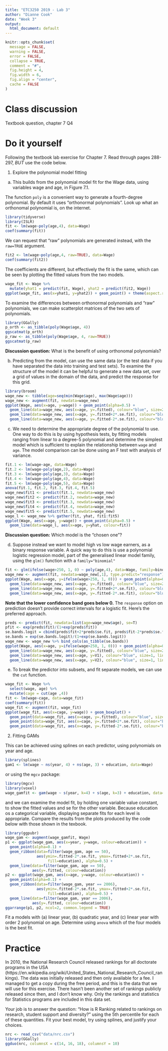 ```yaml
---
title: "ETC3250 2019 - Lab 3"
author: "Dianne Cook"
date: "Week 3"
output:
  html_document: default
---
```


```r
knitr::opts_chunk$set(
  message = FALSE,
  warning = FALSE,
  error = FALSE, 
  collapse = TRUE,
  comment = "#",
  fig.height = 4,
  fig.width = 6,
  fig.align = "center",
  cache = FALSE
)
```


# Class discussion 

Textbook question, chapter 7 Q4

# Do it yourself

Following the textbook lab exercise for Chapter 7. Read through pages 288-297, *BUT* use the code below. 

1. Explore the polynomial model fitting 

a. This builds from the polynomial model fit for the Wage data, using variables wage and age, in Figure 7.1. 

The function `poly` is a convenient way to generate a fourth-degree polynomial. By default it uses "orthonormal polynomials". Look up what an orthonomal polynomial is, on the internet.

```r
library(tidyverse)
library(ISLR)
fit <- lm(wage~poly(age,4), data=Wage)
coef(summary(fit))
```

We can request that "raw" polynomials are generated instead, with the `raw=TRUE` argument. 

```r
fit2 <- lm(wage~poly(age,4, raw=TRUE), data=Wage)
coef(summary(fit2))
```

The coefficients are different, but effectively the fit is the same, which can be seen by plotting the fitted values from the two models.

```r
wage_fit <- Wage %>% 
  mutate(yhat1 = predict(fit, Wage), yhat2 = predict(fit2, Wage))
ggplot(wage_fit, aes(x=yhat1, y=yhat2)) + geom_point() + theme(aspect.ratio = 1)
```

To examine the differences between orthonormal polynomials and "raw" polynomials, we can make scatterplot matrices of the two sets of polynomials. 

```r
library(GGally)
p_orth <- as_tibble(poly(Wage$age, 4))
ggscatmat(p_orth)
p_raw <- as_tibble(poly(Wage$age, 4, raw=TRUE))
ggscatmat(p_raw)
```

**Discussion question:** What is the benefit of using orthonomal polynomials?

b. Predicting from the model, can use the same data (or the test data if you have separated the data into training and test sets). To examine the structure of the model it can be helpful to generate a new data set, over a grid of values in the domain of the data, and predict the response for this grid. 

```r
library(broom)
wage_new <- tibble(age=seq(min(Wage$age), max(Wage$age)))
wage_new <- augment(fit, newdata=wage_new)
ggplot(Wage, aes(x=age, y=wage)) + geom_point(alpha=0.5) + 
  geom_line(data=wage_new, aes(x=age, y=.fitted), colour="blue", size=2) +
  geom_line(data=wage_new, aes(x=age, y=.fitted+2*.se.fit), colour="blue", size=1, linetype=2) +
  geom_line(data=wage_new, aes(x=age, y=.fitted-2*.se.fit), colour="blue", size=1, linetype=2)
```

c. We need to determine the appropriate degree of the polynomial to use. One way to do this is by using hypothesis tests, by fitting models ranging from linear to a degree-5 polynomial and determine the simplest model which is sufficient to explain the relationship between `wage` and `age`. The model comparison can be done using an F test with analysis of variance. 

```r
fit.1 <- lm(wage~age, data=Wage)
fit.2 <- lm(wage~poly(age,2), data=Wage) 
fit.3 <- lm(wage~poly(age,3), data=Wage) 
fit.4 <- lm(wage~poly(age,4), data=Wage) 
fit.5 <- lm(wage~poly(age,5), data=Wage) 
anova(fit.1, fit.2, fit.3, fit.4, fit.5)
wage_new$fit1 <- predict(fit.1, newdata=wage_new)
wage_new$fit2 <- predict(fit.2, newdata=wage_new)
wage_new$fit3 <- predict(fit.3, newdata=wage_new)
wage_new$fit4 <- predict(fit.4, newdata=wage_new)
wage_new$fit5 <- predict(fit.5, newdata=wage_new)
wage_l <- wage_new %>% gather(fit, yhat, fit1:fit5)
ggplot(Wage, aes(x=age, y=wage)) + geom_point(alpha=0.5) + 
  geom_line(data=wage_l, aes(x=age, y=yhat, colour=fit)) 
```
**Discussion question:** Which model is the "chosen one"?

d. Suppose instead we want to model high vs low wage earners, as a binary response variable. A quick way to do this is use a polynomial logistic regression model, part of the generalised linear model family, using the `glm()` function with a `family="binomial"`

```r
fit <- glm(ifelse(wage>250, 1, 0) ~ poly(age,4), data=Wage, family=binomial)
wage_new <- augment(fit, newdata=wage_new[,1], type.predict="response")
ggplot(Wage, aes(x=age, y=ifelse(wage>250, 1, 0))) + geom_point(alpha=0.5) + 
  geom_line(data=wage_new, aes(x=age, y=.fitted), colour="blue", size=2) +
  geom_line(data=wage_new, aes(x=age, y=.fitted+2*.se.fit), colour="blue", size=1, linetype=2) +
  geom_line(data=wage_new, aes(x=age, y=.fitted-2*.se.fit), colour="blue", size=1, linetype=2) + ylim(-0.1, 0.2)
```

**Note that the lower confidence band goes below 0.** The `response` option on prediction doesn't provide correct intervals for a logistic fit. Here's the preferred approach.

```r
preds <- predict(fit, newdata=list(age=wage_new$age), se=T)
pfit <- exp(preds$fit)/(1+exp(preds$fit))
se.bands.logit = cbind(preds$fit+2*preds$se.fit, preds$fit-2*preds$se.fit)
se.bands = exp(se.bands.logit)/(1+exp(se.bands.logit))
wage_new <- wage_new %>% bind_cols(as_tibble(se.bands))
ggplot(Wage, aes(x=age, y=ifelse(wage>250, 1, 0))) + geom_point(alpha=0.5) + 
  geom_line(data=wage_new, aes(x=age, y=.fitted), colour="blue", size=2) +
  geom_line(data=wage_new, aes(x=age, y=V1), colour="blue", size=1, linetype=2) +
  geom_line(data=wage_new, aes(x=age, y=V2), colour="blue", size=1, linetype=2) + ylim(-0.1, 0.2)
```

e. To break the predictor into subsets, and fit separate models, we can use the `cut` function.

```r
wage_fit <- Wage %>% 
  select(wage, age) %>%
  mutate(cage = cut(age ,4))
fit <- lm(wage~cage, data=wage_fit)
coef(summary(fit))
wage_fit <- augment(fit, wage_fit)
ggplot(wage_fit, aes(x=cage, y=wage)) + geom_boxplot() + 
  geom_point(data=wage_fit, aes(x=cage, y=.fitted), colour="blue", size=3) +
  geom_point(data=wage_fit, aes(x=cage, y=.fitted+2*.se.fit), colour="blue", size=2, shape=2) +
  geom_point(data=wage_fit, aes(x=cage, y=.fitted-2*.se.fit), colour="blue", size=2, shape=2)
```

2. Fitting GAMs

This can be achieved using splines on each predictor, using polynomials on year and age. 

```r
library(splines)
gam1 <- lm(wage ~ ns(year, 4) + ns(age, 3) + education, data=Wage)
```

or using the `mgcv` package:

```r
library(mgcv)
library(voxel)
wage_gamfit <- gam(wage ~ s(year, k=4) + s(age, k=3) + education, data=Wage)
```

and we can examine the model fit, by holding one variable value constant, to show the fitted values and se for the other variable. Because education os a categorical variable, displaying separate fits for each level is appropriate. Compare the results from the plots produced by the code below with those shown in the texbook. 

```r
library(ggpubr)
wage_gam <- augment(wage_gamfit, Wage)
p1 <- ggplot(wage_gam, aes(x=year, y=wage, colour=education)) + 
  geom_point(alpha=0.1) +
  geom_ribbon(data=filter(wage_gam, age == 50),
              aes(ymin=.fitted-2*.se.fit, ymax=.fitted+2*.se.fit,
                   fill=education), alpha=0.5) +
  geom_line(data=filter(wage_gam, age == 50),
            aes(y=.fitted, colour=education)) 
p2 <- ggplot(wage_gam, aes(x=age, y=wage, colour=education)) + 
  geom_point(alpha=0.1) +
  geom_ribbon(data=filter(wage_gam, year == 2006),
              aes(ymin=.fitted-2*.se.fit, ymax=.fitted+2*.se.fit,
                   fill=education), alpha=0.5) +
  geom_line(data=filter(wage_gam, year == 2006),
            aes(y=.fitted, colour=education)) 
ggarrange(p1, p2, ncol=2, common.legend = TRUE)
```

Fit a models with (a) linear year, (b) quadratic year, and (c) linear year with order 2 polynomial on age. Determine using `anova` which of the four models is the best fit.

# Practice

In 2010, the National Research Council released rankings for all doctorate programs in the USA (https://en.wikipedia.org/wiki/United_States_National_Research_Council_rankings). The data was initially released and then only available for a fee. I managed to get a copy during the free period, and this is the data that we will use for this exercise. There hasn't been another set of rankings publicly released since then, and I don't know why. Only the rankings and statistics for Statistics programs are included in this data set.

Your job is to answer the question: "How is R Ranking related to rankings on research, student support and diversity?" using the 5th percentile for each of these quantities. Fit your best model, try using splines, and justify your choices.

```r
nrc <- read_csv("data/nrc.csv")
library(GGally)
ggduo(nrc, columnsX = c(14, 16, 18), columnsY = 10)
```
